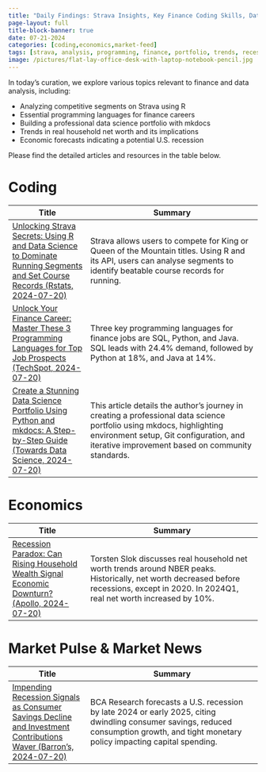 ```yaml
---
title: "Daily Findings: Strava Insights, Key Finance Coding Skills, Data Science Portfolios, and Economic Forecasts"
page-layout: full
title-block-banner: true
date: 07-21-2024
categories: [coding,economics,market-feed]
tags: [strava, analysis, programming, finance, portfolio, trends, recession, savings, consumption, markets]
image: /pictures/flat-lay-office-desk-with-laptop-notebook-pencil.jpg
---
```


In today's curation, we explore various topics relevant to finance and data analysis, including:

- Analyzing competitive segments on Strava using R
- Essential programming languages for finance careers
- Building a professional data science portfolio with mkdocs
- Trends in real household net worth and its implications
- Economic forecasts indicating a potential U.S. recession

Please find the detailed articles and resources in the table below.



# Coding
| Title | Summary |
|-----|-----------|
| [Unlocking Strava Secrets: Using R and Data Science to Dominate Running Segments and Set Course Records (Rstats, 2024-07-20)](https://www.r-bloggers.com/2024/07/king-of-the-mountain-using-r-to-bag-a-strava-kom/)   | Strava allows users to compete for King or Queen of the Mountain titles. Using R and its API, users can analyse segments to identify beatable course records for running. |
| [Unlock Your Finance Career: Master These 3 Programming Languages for Top Job Prospects (TechSpot, 2024-07-20)](https://www.techspot.com/news/103878-3-programming-languages-help-you-land-job-finance.html)   | Three key programming languages for finance jobs are SQL, Python, and Java. SQL leads with 24.4% demand, followed by Python at 18%, and Java at 14%. |
| [Create a Stunning Data Science Portfolio Using Python and mkdocs: A Step-by-Step Guide (Towards Data Science, 2024-07-20)](https://towardsdatascience.com/full-guide-to-build-a-professionnal-portfolio-with-python-markdown-git-and-github-page-for-66d12f7859f0)   | This article details the author's journey in creating a professional data science portfolio using mkdocs, highlighting environment setup, Git configuration, and iterative improvement based on community standards. |

# Economics
| Title | Summary |
|-----|-----------|
| [Recession Paradox: Can Rising Household Wealth Signal Economic Downturn? (Apollo, 2024-07-20)](https://econbrowser.com/archives/2024/07/can-one-have-a-recession-start-when-real-household-wealth-is-rising)   | Torsten Slok discusses real household net worth trends around NBER peaks. Historically, net worth decreased before recessions, except in 2020. In 2024Q1, real net worth increased by 10%. |

# Market Pulse & Market News
| Title | Summary |
|-----|-----------|
| [Impending Recession Signals as Consumer Savings Decline and Investment Contributions Waver (Barron's, 2024-07-20)](http://climateerinvest.blogspot.com/2024/07/recession-odds-grow-as-consumers-pull.html)   | BCA Research forecasts a U.S. recession by late 2024 or early 2025, citing dwindling consumer savings, reduced consumption growth, and tight monetary policy impacting capital spending. |


